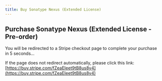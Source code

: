```yaml
---
title: Buy Sonatype Nexus (Extended License)
---
```



<Head>
  <meta httpEquiv="refresh" content="5; url='https://buy.stripe.com/fZeaEIeet9tB8us8y4'" />
</Head>

## Purchase Sonatype Nexus (Extended License - Pre-order)

You will be redirected to a Stripe checkout page to complete your purchase in 5 seconds…

If the page does not redirect automatically, please click this link: [https://buy.stripe.com/fZeaEIeet9tB8us8y4](https://buy.stripe.com/fZeaEIeet9tB8us8y4)
